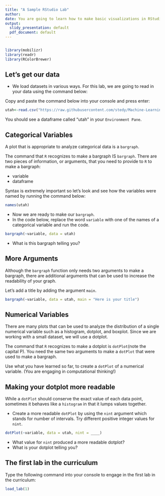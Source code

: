 ```yaml
---
title: "A Sample RStudio Lab"
author:
date: You are going to learn how to make basic visualizations in RStudio using your own data.
output:
  slidy_presentation: default
  pdf_document: default
---
```


```r
```

```r
library(mobilizr)
library(readr)
library(RColorBrewer)
```

## Let's get our data

-   We load datasets in various ways. For this lab, we are going to read in your data using the command below:

Copy and paste the command below into your console and press enter:

```r
utah<-read.csv("https://raw.githubusercontent.com/stedy/Machine-Learning-with-R-datasets/master/insurance.csv")
```

You should see a dataframe called "utah" in your `Environment Pane`.

## Categorical Variables

A plot that is appropriate to analyze categorical data is a `bargraph`.

The command that `R` recognizes to make a bargraph IS `bargraph`. There are two pieces of information, or arguments, that you need to provide to `R` to make a bargraph:

- variable
- dataframe

Syntax is extremely important so let's look and see how the variables were named by running the command below:

```r
names(utah)
```

- Now we are ready to make our `bargraph`.
- In the code below, replace the word `variable` with one of the names of a categorical variable and run the code.

```r
bargraph(~variable, data = utah)
```

- What is this bargraph telling you?

## More Arguments

Although the `bargraph` function only needs two arguments to make a bargraph, there are additional arguments that can be used to increase the readability of your graph. 

Let's add a title by adding the argument `main`.

```r
bargraph(~variable, data = utah, main = "Here is your title")
```


## Numerical Variables

There are many plots that can be used to analyze the distribution of a single numerical variable such as a histogram, dotplot, and boxplot. Since we are working with a small dataset, we will use a dotplot.

The command that `R` recognizes to make a dotplot is `dotPlot`(note the capital P). You need the same two arguments to make a `dotPlot` that were used to make a bargraph.

Use what you have learned so far, to create a `dotPlot` of a numerical variable. (You are engaging in computational thinking!)

## Making your dotplot more readable

While a `dotPlot` should conserve the exact value of each data point, sometimes it behaves like a `histogram` in that it lumps values together.

- Create a more readable `dotPlot` by using the `nint` argument which stands for number of intervals. Try different positive integer values for `nint`.


```r
dotPlot(~variable, data = utah, nint = ____)
```

- What value for `nint` produced a more readable dotplot?
- What is your dotplot telling you?

## The first lab in the curriculum

Type the following command into your console to engage in the first lab in the curriculum:

```r
load_lab(1)
```

